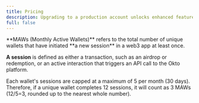 ```yaml
---
title: Pricing
description: Upgrading to a production account unlocks enhanced features and support, reflecting in the associated costs. Okto's pricing model is based on Monthly Active Users (MAUs) and is designed to accommodate various scales of operation. 
full: false
---
```



<PricingComponent/>

<Callout title="Note">
**MAWs (Monthly Active Wallets)** refers to the total number of unique wallets that have initiated **a new session** in a web3 app at least once. 

**A session** is defined as either a transaction, such as an airdrop or redemption, or an active interaction that triggers an API call to the Okto platform.

Each wallet's sessions are capped at a maximum of 5 per month (30 days). Therefore, if a unique wallet completes 12 sessions, it will count as 3 MAWs (12/5=3, rounded up to the nearest whole number).
</Callout>